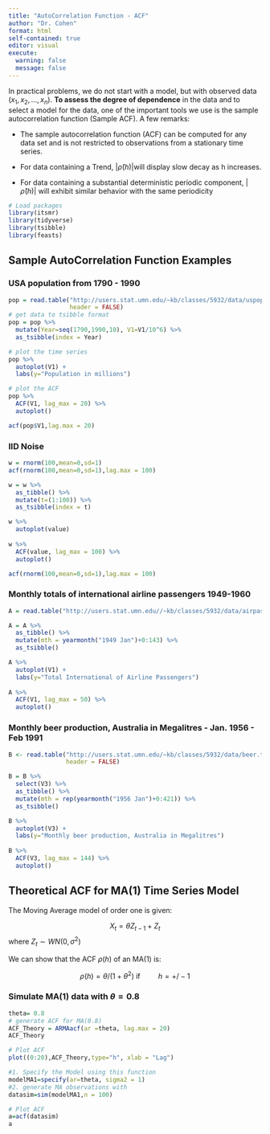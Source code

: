 ```yaml
---
title: "AutoCorrelation Function - ACF"
author: "Dr. Cohen"
format: html
self-contained: true
editor: visual
execute: 
  warning: false
  message: false
---
```


In practical problems, we do not start with a model, but with observed data $(x_1, x_2, \ldots , x_n)$. **To assess the degree of dependence** in the data and to select a model for the data, one of the important tools we use is the sample autocorrelation function (Sample ACF). A few remarks:

-   The sample autocorrelation function (ACF) can be computed for any data set and is not restricted to observations from a stationary time series.

-   For data containing a Trend, $|\hat{\rho}(h)|$will display slow decay as h increases.

-   For data containing a substantial deterministic periodic component, $|\hat{\rho}(h)|$ will exhibit similar behavior with the same periodicity

```r
# Load packages
library(itsmr)
library(tidyverse)
library(tsibble)
library(feasts)
```

## Sample AutoCorrelation Function Examples

### USA population from 1790 - 1990

```r

pop = read.table("http://users.stat.umn.edu/~kb/classes/5932/data/uspop.txt", 
                 header = FALSE)
# get data to tsibble format
pop = pop %>% 
  mutate(Year=seq(1790,1990,10), V1=V1/10^6) %>%
  as_tsibble(index = Year) 

# plot the time series
pop %>%
  autoplot(V1) + 
  labs(y="Population in millions")

# plot the ACF
pop %>%
  ACF(V1, lag_max = 20) %>%  
  autoplot()

acf(pop$V1,lag.max = 20)

```

### IID Noise

```r

w = rnorm(100,mean=0,sd=1)
acf(rnorm(100,mean=0,sd=1),lag.max = 100)

w = w %>% 
  as_tibble() %>%
  mutate(t=(1:100)) %>%
  as_tsibble(index = t)

w %>%
  autoplot(value)
  
w %>%
  ACF(value, lag_max = 100) %>% 
  autoplot()

acf(rnorm(100,mean=0,sd=1),lag.max = 100)
```

### Monthly totals of international airline passengers 1949-1960

```r



A = read.table("http://users.stat.umn.edu//~kb/classes/5932/data/airpass.txt", header = FALSE)

A = A %>% 
  as_tibble() %>%
  mutate(mth = yearmonth("1949 Jan")+0:143) %>%
  as_tsibble()

A %>%
  autoplot(V1) +
  labs(y="Total International of Airline Passengers")
  
A %>%
  ACF(V1, lag_max = 50) %>% 
  autoplot()

```

### Monthly beer production, Australia in Megalitres - Jan. 1956 - Feb 1991

```r
B <- read.table("http://users.stat.umn.edu/~kb/classes/5932/data/beer.txt",
                header = FALSE)

B = B %>% 
  select(V3) %>%
  as_tibble() %>%
  mutate(mth = rep(yearmonth("1956 Jan")+0:421)) %>%
  as_tsibble()

B %>%
  autoplot(V3) +
  labs(y="Monthly beer production, Australia in Megalitres")
  
B %>%
  ACF(V3, lag_max = 144) %>% 
  autoplot()


```

## Theoretical ACF for MA(1) Time Series Model

The Moving Average model of order one is given:

$$ 
X_t = \theta Z_{t-1} + Z_t
$$ where $Z_t \sim WN(0, \sigma^2)$

We can show that the ACF $\rho(h)$ of an MA(1) is:

$$
\rho(h) = \theta/(1+\theta^2) \text{ if } \qquad h=+/-1
$$

### Simulate MA(1) data with $\theta=0.8$

```r
theta= 0.8
# generate ACF for MA(0.8)
ACF_Theory = ARMAacf(ar =theta, lag.max = 20)
ACF_Theory

# Plot ACF
plot((0:20),ACF_Theory,type="h", xlab = "Lag")

#1. Specify the Model using this function
modelMA1=specify(ar=theta, sigma2 = 1)
#2. generate MA observations with
datasim=sim(modelMA1,n = 100)

# Plot ACF
a=acf(datasim)
a
```
